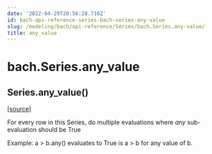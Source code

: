```yaml
---
date: '2022-04-29T20:56:28.716Z'
id: bach-api-reference-series-bach-series-any-value
slug: /modeling/bach/api-reference/Series/bach.Series.any-value/
title: any_value
---
```


# bach.Series.any_value

<div class="method">

<h2 class="signature-class"><span class="additional-name">Series.</span><span class="name">any_value(</span><small class="parameter-list"></small>)</h2>


&#8203;<span class="view-source">[[source]](https://github.com/objectiv/objectiv-analytics/blob/main/bach/bach/series/series.py)</span>

<div class="content">

For every row in this Series, do multiple evaluations where _any_ sub-evaluation should be True

Example: a > b.any() evaluates to True is a > b for any value of b.


</div>

</div>
